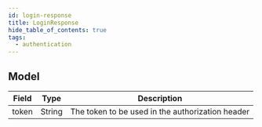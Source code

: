 ```yaml
---
id: login-response
title: LoginResponse
hide_table_of_contents: true
tags:
  - authentication
---
```


## Model

| Field           | Type   | Description                                                                     |
|-----------------|--------|---------------------------------------------------------------------------------|
| token           | String | The token to be used in the authorization header                                |
